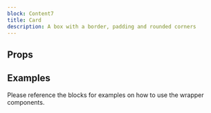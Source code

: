 ```yaml
---
block: Content7
title: Card
description: A box with a border, padding and rounded corners
---
```



## Props

<Props />

## Examples

Please reference the blocks for examples on how to use the wrapper components.
